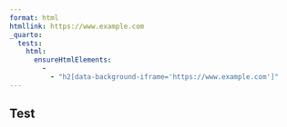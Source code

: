 ```yaml
---
format: html
htmllink: https://www.example.com
_quarto:
  tests:
    html:
      ensureHtmlElements:
        - 
          - "h2[data-background-iframe='https://www.example.com']"
---
```


## Test {background-iframe='{{< meta htmllink >}}'}
